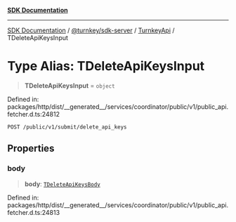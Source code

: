 [**SDK Documentation**](../../../../../README.mdx)

***

[SDK Documentation](../../../../../packages.mdx) / [@turnkey/sdk-server](../../../README.mdx) / [TurnkeyApi](../README.mdx) / TDeleteApiKeysInput

# Type Alias: TDeleteApiKeysInput

> **TDeleteApiKeysInput** = `object`

Defined in: packages/http/dist/\_\_generated\_\_/services/coordinator/public/v1/public\_api.fetcher.d.ts:24812

`POST /public/v1/submit/delete_api_keys`

## Properties

### body

> **body**: [`TDeleteApiKeysBody`](TDeleteApiKeysBody.mdx)

Defined in: packages/http/dist/\_\_generated\_\_/services/coordinator/public/v1/public\_api.fetcher.d.ts:24813
